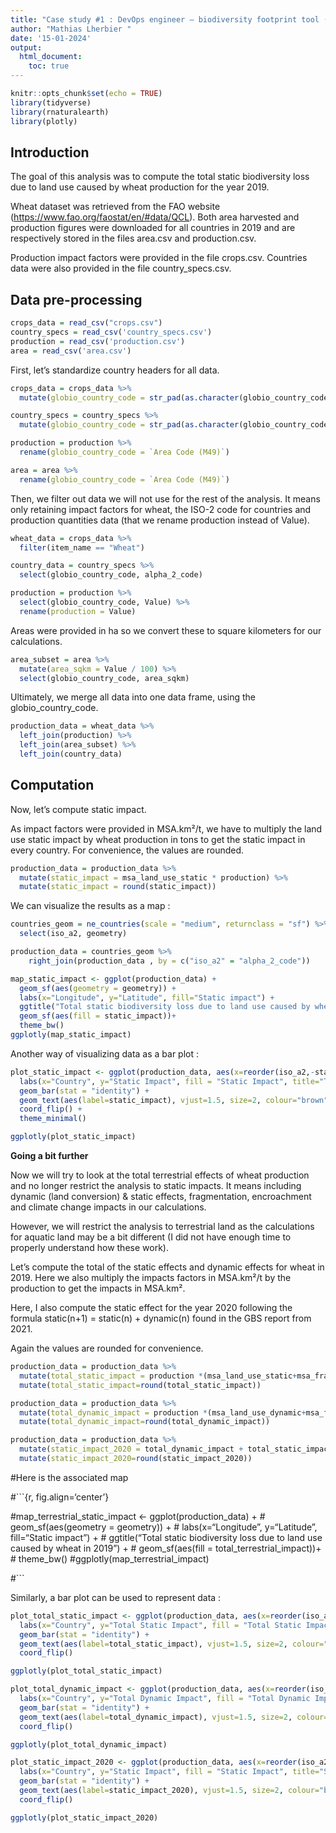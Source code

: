 ```yaml
---
title: "Case study #1 : DevOps engineer – biodiversity footprint tool (GBS)"
author: "Mathias Lherbier "
date: '15-01-2024'
output: 
  html_document: 
    toc: true
---
```


```r

knitr::opts_chunk$set(echo = TRUE)
library(tidyverse)
library(rnaturalearth)
library(plotly)

```

## Introduction

The goal of this analysis was to compute the total static biodiversity loss due to land use caused by wheat production for the year 2019.

Wheat dataset was retrieved from the FAO website (<https://www.fao.org/faostat/en/#data/QCL>). Both area harvested and production figures were downloaded for all countries in 2019 and are respectively stored in the files area.csv and production.csv.

Production impact factors were provided in the file crops.csv. Countries data were also provided in the file country_specs.csv.

## Data pre-processing

```r

crops_data = read_csv("crops.csv")
country_specs = read_csv('country_specs.csv')
production = read_csv('production.csv')
area = read_csv('area.csv')

```

First, let's standardize country headers for all data.

```r

crops_data = crops_data %>%
  mutate(globio_country_code = str_pad(as.character(globio_country_code), width = 3, pad = 0))

country_specs = country_specs %>%
  mutate(globio_country_code = str_pad(as.character(globio_country_code), width = 3, pad = 0))

production = production %>% 
  rename(globio_country_code = `Area Code (M49)`) 

area = area %>% 
  rename(globio_country_code = `Area Code (M49)`)

```

Then, we filter out data we will not use for the rest of the analysis.
It means only retaining impact factors for wheat, the ISO-2 code for countries and production quantities data (that we rename production instead of Value).

```r

wheat_data = crops_data %>% 
  filter(item_name == "Wheat") 

country_data = country_specs %>% 
  select(globio_country_code, alpha_2_code)

production = production %>% 
  select(globio_country_code, Value) %>%
  rename(production = Value)

```

Areas were provided in ha so we convert these to square kilometers for our calculations.

```r

area_subset = area %>%
  mutate(area_sqkm = Value / 100) %>%
  select(globio_country_code, area_sqkm)

```

Ultimately, we merge all data into one data frame, using the globio_country_code.

```r

production_data = wheat_data %>%
  left_join(production) %>%
  left_join(area_subset) %>%
  left_join(country_data)

```

## Computation

Now, let's compute static impact.

As impact factors were provided in MSA.km²/t, we have to multiply the land use static impact by wheat production in tons to get the static impact in every country. For convenience, the values are rounded.

```r

production_data = production_data %>%
  mutate(static_impact = msa_land_use_static * production) %>%
  mutate(static_impact = round(static_impact))

```

We can visualize the results as a map :

```r

countries_geom = ne_countries(scale = "medium", returnclass = "sf") %>%
  select(iso_a2, geometry)

production_data = countries_geom %>% 
    right_join(production_data , by = c("iso_a2" = "alpha_2_code"))

map_static_impact <- ggplot(production_data) +
  geom_sf(aes(geometry = geometry)) +
  labs(x="Longitude", y="Latitude", fill="Static impact") +
  ggtitle("Total static biodiversity loss due to land use caused by wheat in 2019") +
  geom_sf(aes(fill = static_impact))+
  theme_bw()
ggplotly(map_static_impact)

```

Another way of visualizing data as a bar plot : 
  
```r

plot_static_impact <- ggplot(production_data, aes(x=reorder(iso_a2,-static_impact), y=static_impact, fill=static_impact)) + 
  labs(x="Country", y="Static Impact", fill = "Static Impact", title="Total static biodiversity loss due to land use caused by wheat in 2019 in MSA.km²") +
  geom_bar(stat = "identity") +
  geom_text(aes(label=static_impact), vjust=1.5, size=2, colour="brown") +
  coord_flip() +
  theme_minimal()

ggplotly(plot_static_impact)

```


**Going a bit further**

Now we will try to look at the total terrestrial effects of wheat production and no longer restrict the analysis to static impacts. It means including dynamic (land conversion) & static effects, fragmentation, encroachment and climate change impacts in our calculations.

However, we will restrict the analysis to terrestrial land as the calculations for aquatic land may be a bit different (I did not have enough time to properly understand how these work).

Let's compute the total of the static effects and dynamic effects for wheat in 2019. Here we also multiply the impacts factors in MSA.km²/t by the production to get the impacts in MSA.km².

Here, I also compute the static effect for the year 2020 following the formula static(n+1) = static(n) + dynamic(n) found in the GBS report from 2021.

Again the values are rounded for convenience.

```r

production_data = production_data %>%
  mutate(total_static_impact = production *(msa_land_use_static+msa_fragmentation_static+msa_encroachment_static)) %>%
  mutate(total_static_impact=round(total_static_impact))

production_data = production_data %>%
  mutate(total_dynamic_impact = production *(msa_land_use_dynamic+msa_fragmentation_dynamic+msa_encroachment_dynamic+msa_climate_change_terrestrial_dynamic)) %>%
  mutate(total_dynamic_impact=round(total_dynamic_impact))

production_data = production_data %>%
  mutate(static_impact_2020 = total_dynamic_impact + total_static_impact) %>%
  mutate(static_impact_2020=round(static_impact_2020))
```

#Here is the associated map

#```{r, fig.align='center'}

#map_terrestrial_static_impact <- ggplot(production_data) +
#  geom_sf(aes(geometry = geometry)) +
#  labs(x="Longitude", y="Latitude", fill="Static impact") +
#  ggtitle("Total static biodiversity loss due to land use caused by wheat in 2019") +
#  geom_sf(aes(fill = total_terrestrial_impact))+
#  theme_bw()
#ggplotly(map_terrestrial_impact)

#```

Similarly, a bar plot can be used to represent data : 

```r

plot_total_static_impact <- ggplot(production_data, aes(x=reorder(iso_a2,-total_static_impact), y=total_static_impact, fill=total_static_impact)) + 
  labs(x="Country", y="Total Static Impact", fill = "Total Static Impact", title="Total Static Impact due to land use caused by wheat in 2019 in MSA.km²") +
  geom_bar(stat = "identity") +
  geom_text(aes(label=total_static_impact), vjust=1.5, size=2, colour="brown") +
  coord_flip()

ggplotly(plot_total_static_impact)

```

```r

plot_total_dynamic_impact <- ggplot(production_data, aes(x=reorder(iso_a2,-total_dynamic_impact), y=total_dynamic_impact, fill=total_dynamic_impact)) + 
  labs(x="Country", y="Total Dynamic Impact", fill = "Total Dynamic Impact", title="Total Dynamic Impact due to land use caused by wheat in 2019 in MSA.km²") +
  geom_bar(stat = "identity") +
  geom_text(aes(label=total_dynamic_impact), vjust=1.5, size=2, colour="brown") +
  coord_flip()

ggplotly(plot_total_dynamic_impact)

```

```r

plot_static_impact_2020 <- ggplot(production_data, aes(x=reorder(iso_a2,-static_impact_2020), y=static_impact_2020, fill=static_impact_2020)) + 
  labs(x="Country", y="Static Impact", fill = "Static Impact", title="Static Impact due to land use caused by wheat in 2020 in MSA.km²") +
  geom_bar(stat = "identity") +
  geom_text(aes(label=static_impact_2020), vjust=1.5, size=2, colour="brown") +
  coord_flip()

ggplotly(plot_static_impact_2020)

```